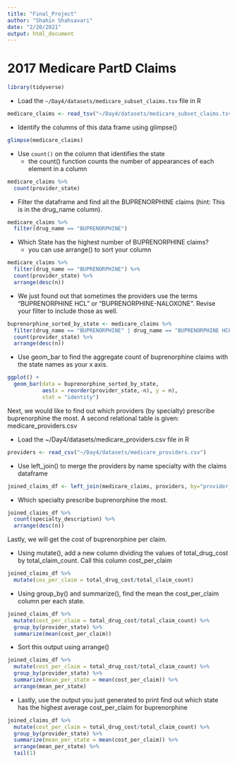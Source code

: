 ```yaml
---
title: "Final_Project"
author: "Shahin Shahsavari"
date: "2/20/2021"
output: html_document
---
```


# 2017 Medicare PartD Claims

```r
library(tidyverse)
```

* Load the `~/Day4/datasets/medicare_subset_claims.tsv` file in R

```r
medicare_claims <- read_tsv("~/Day4/datasets/medicare_subset_claims.tsv")
```

* Identify the columns of this data frame using glimpse()

```r
glimpse(medicare_claims)
```

* Use `count()` on the column that identifies the state
  * the count() function counts the number of appearances of each element in a column

```r
medicare_claims %>%
  count(provider_state)
```

* Filter the dataframe and find all the BUPRENORPHINE claims (hint: This is in the drug\_name column).

```r
medicare_claims %>%
  filter(drug_name == "BUPRENORPHINE")
```

  
* Which State has the highest number of BUPRENORPHINE claims?
  * you can use arrange() to sort your column

```r
medicare_claims %>%
  filter(drug_name == "BUPRENORPHINE") %>%
  count(provider_state) %>%
  arrange(desc(n))
```


* We just found out that sometimes the providers use the terms "BUPRENORPHINE HCL" or "BUPRENORPHINE-NALOXONE". Revise your filter to include those as well.

```r
buprenorphine_sorted_by_state <- medicare_claims %>%
  filter(drug_name == "BUPRENORPHINE" | drug_name == "BUPRENORPHINE HCL" | drug_name == "") %>%
  count(provider_state) %>%
  arrange(desc(n))
```

* Use geom\_bar to find the aggregate count of buprenorphine claims with the state names as your x axis.

```r
ggplot() + 
  geom_bar(data = buprenorphine_sorted_by_state,
           aes(x = reorder(provider_state,-n), y = n),
           stat = "identity")
```

Next, we would like to find out which providers (by specialty) prescribe buprenorphine the most.
A second relational table is given: medicare\_providers.csv

* Load the ~/Day4/datasets/medicare\_providers.csv file in R

```r
providers <- read_csv("~/Day4/datasets/medicare_providers.csv")
```

* Use left\_join() to merge the providers by name specialty with the claims dataframe
```r
joined_claims_df <- left_join(medicare_claims, providers, by="provider_ID")
```

* Which specialty prescribe buprenorphine the most.

```r
joined_claims_df %>%
  count(specialty_description) %>%
  arrange(desc(n))
```

Lastly, we will get the cost of buprenorphine per claim.


* Using mutate(), add a new column dividing the values of total\_drug\_cost by total\_claim\_count. Call this column cost\_per\_claim

```r
joined_claims_df %>%
  mutate(cos_per_claim = total_drug_cost/total_claim_count)
```

* Using group\_by() and summarize(), find the mean the cost\_per\_claim column per each state.

```r
joined_claims_df %>%
  mutate(cost_per_claim = total_drug_cost/total_claim_count) %>%
  group_by(provider_state) %>%
  summarize(mean(cost_per_claim))
```
* Sort this output using arrange()

```r
joined_claims_df %>%
  mutate(cost_per_claim = total_drug_cost/total_claim_count) %>%
  group_by(provider_state) %>%
  summarize(mean_per_state = mean(cost_per_claim)) %>%
  arrange(mean_per_state)
```

* Lastly, use the output you just generated to print find out which state has the highest
  average cost\_per\_claim for buprenorphine

```r
joined_claims_df %>%
  mutate(cost_per_claim = total_drug_cost/total_claim_count) %>%
  group_by(provider_state) %>%
  summarize(mean_per_state = mean(cost_per_claim)) %>%
  arrange(mean_per_state) %>%
  tail(1)
```
